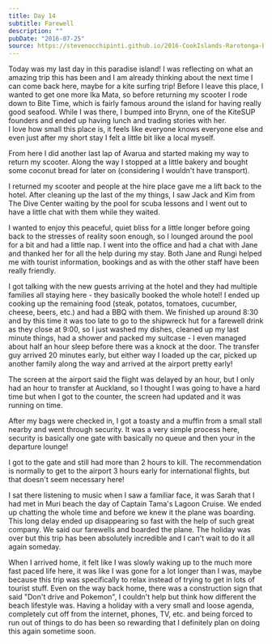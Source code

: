 ```yaml
---
title: Day 14
subtitle: Farewell
description: ""
pubDate: "2016-07-25"
source: https://stevenocchipinti.github.io/2016-CookIslands-Rarotonga-Blog/day-14-farewell/
---
```


Today was my last day in this paradise island! I was reflecting on what an
amazing trip this has been and I am already thinking about the next time I can
come back here, maybe for a kite surfing trip! Before I leave this place, I
wanted to get one more Ika Mata, so before returning my scooter I rode down to
Bite Time, which is fairly famous around the island for having really good
seafood. While I was there, I bumped into Brynn, one of the KiteSUP founders and
ended up having lunch and trading stories with her.  
I love how small this place is, it feels like everyone knows everyone else and
even just after my short stay I felt a little bit like a local myself.

From here I did another last lap of Avarua and started making my way to return
my scooter. Along the way I stopped at a little bakery and bought some coconut
bread for later on (considering I wouldn't have transport).

I returned my scooter and people at the hire place gave me a lift back to the
hotel. After cleaning up the last of the my things, I saw Jack and Kim from The
Dive Center waiting by the pool for scuba lessons and I went out to have a
little chat with them while they waited.

I wanted to enjoy this peaceful, quiet bliss for a little longer before going
back to the stresses of reality soon enough, so I lounged around the pool for a
bit and had a little nap. I went into the office and had a chat with Jane and
thanked her for all the help during my stay. Both Jane and Rungi helped me with
tourist information, bookings and as with the other staff have been really
friendly.

I got talking with the new guests arriving at the hotel and they had multiple
families all staying here - they basically booked the whole hotel! I ended up
cooking up the remaining food (steak, potatos, tomatoes, cucumber, cheese,
beers, etc.) and had a BBQ with them. We finished up around 8:30 and by this
time it was too late to go to the shipwreck hut for a farewell drink as they
close at 9:00, so I just washed my dishes, cleaned up my last minute things,
had a shower and packed my suitcase - I even managed about half an hour sleep
before there was a knock at the door. The transfer guy arrived 20 minutes early,
but either way I loaded up the car, picked up another family along the way and
arrived at the airport pretty early!

The screen at the airport said the flight was delayed by an hour, but I only had
an hour to transfer at Auckland, so I thought I was going to have a hard time
but when I got to the counter, the screen had updated and it was running on
time.

After my bags were checked in, I got a toasty and a muffin from a small stall
nearby and went through security. It was a very simple process here, security is
basically one gate with basically no queue and then your in the departure
lounge!

I got to the gate and still had more than 2 hours to kill. The recommendation is
normally to get to the airport 3 hours early for international flights, but that
doesn't seem necessary here!

I sat there listening to music when I saw a familiar face, it was Sarah that I
had met in Muri beach the day of Captain Tama's Lagoon Cruise. We ended up
chatting the whole time and before we knew it the plane was boarding. This long
delay ended up disappearing so fast with the help of such great company. We said
our farewells and boarded the plane. The holiday was over but this trip has been
absolutely incredible and I can't wait to do it all again someday.

When I arrived home, it felt like I was slowly waking up to the much more fast
paced life here, it was like I was gone for a lot longer than I was, maybe
because this trip was specifically to relax instead of trying to get in lots of
tourist stuff. Even on the way back home, there was a construction sign that
said "Don't drive and Pokemon", I couldn't help but think how different the
beach lifestyle was. Having a holiday with a very small and loose agenda,
completely cut off from the internet, phones, TV, etc. and being forced to run
out of things to do has been so rewarding that I definitely plan on doing this
again sometime soon.
